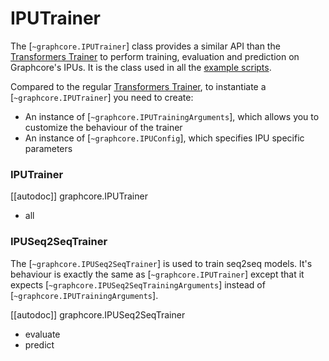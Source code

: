 <!---
Copyright 2022 The HuggingFace Team. All rights reserved.

Licensed under the Apache License, Version 2.0 (the "License");
you may not use this file except in compliance with the License.
You may obtain a copy of the License at

    http://www.apache.org/licenses/LICENSE-2.0

Unless required by applicable law or agreed to in writing, software
distributed under the License is distributed on an "AS IS" BASIS,
WITHOUT WARRANTIES OR CONDITIONS OF ANY KIND, either express or implied.
See the License for the specific language governing permissions and
limitations under the License.
-->

# IPUTrainer

The [`~graphcore.IPUTrainer`] class provides a similar API than the [Transformers Trainer](https://huggingface.co/docs/transformers/main_classes/trainer) to perform training, evaluation and prediction on Graphcore's IPUs. It is the class used in all the [example scripts](https://github.com/huggingface/optimum-graphcore/tree/main/examples).

Compared to the regular [Transformers Trainer](https://huggingface.co/docs/transformers/main_classes/trainer), to instantiate a [`~graphcore.IPUTrainer`] you need to create:
  - An instance of [`~graphcore.IPUTrainingArguments`], which allows you to customize the behaviour of the trainer
  - An instance of [`~graphcore.IPUConfig`], which specifies IPU specific parameters

### IPUTrainer

[[autodoc]] graphcore.IPUTrainer
  - all

### IPUSeq2SeqTrainer

The [`~graphcore.IPUSeq2SeqTrainer`] is used to train seq2seq models. It's behaviour is exactly the same as [`~graphcore.IPUTrainer`] except that it expects [`~graphcore.IPUSeq2SeqTrainingArguments`] instead of [`~graphcore.IPUTrainingArguments`].

[[autodoc]] graphcore.IPUSeq2SeqTrainer
  - evaluate
  - predict
